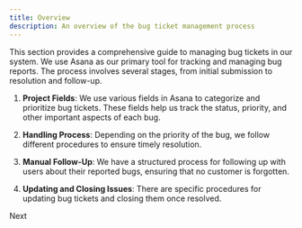 ```yaml
---
title: Overview
description: An overview of the bug ticket management process
---
```


This section provides a comprehensive guide to managing bug tickets in our system. We use Asana as our primary tool for tracking and managing bug reports. The process involves several stages, from initial submission to resolution and follow-up.

1. **Project Fields**: We use various fields in Asana to categorize and prioritize bug tickets. These fields help us track the status, priority, and other important aspects of each bug.

2. **Handling Process**: Depending on the priority of the bug, we follow different procedures to ensure timely resolution.

3. **Manual Follow-Up**: We have a structured process for following up with users about their reported bugs, ensuring that no customer is forgotten.

4. **Updating and Closing Issues**: There are specific procedures for updating bug tickets and closing them once resolved.

<LinkButton href="/sop/bug-ticket-management/handling-process/">Next</LinkButton>